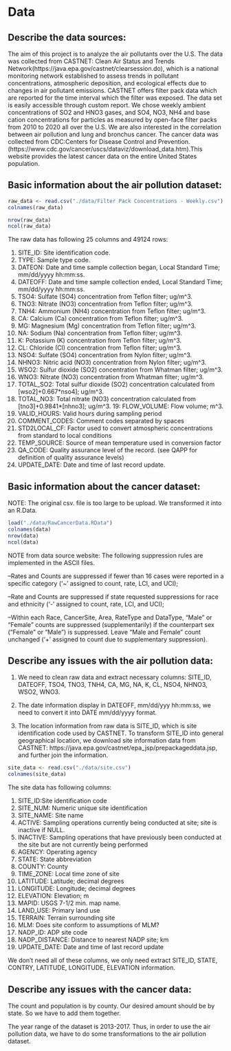 # Data

## Describe the data sources: 

The aim of this project is to analyze the air pollutants over the U.S. The data was collected from CASTNET: Clean Air Status and Trends Network(https://java.epa.gov/castnet/clearsession.do), which is a national monitoring network established to assess trends in pollutant concentrations, atmospheric deposition, and ecological effects due to changes in air pollutant emissions. CASTNET offers filter pack data which are reported for the time interval which the filter was exposed. The data set is easily accessible through custom report. We chose weekly ambient concentrations of SO2 and HNO3 gases, and SO4, NO3, NH4 and base cation concentrations for particles as measured by open-face filter packs from 2010 to 2020 all over the U.S.
We are also interested in the correlation between air pollution and lung and bronchus cancer. The cancer data was collected from CDC:Centers for Disease Control and Prevention.(https://www.cdc.gov/cancer/uscs/dataviz/download_data.htm).This website provides the latest cancer data on the entire United States population.

## Basic information about the air pollution dataset:

```r
raw_data <- read.csv("./data/Filter Pack Concentrations - Weekly.csv")
colnames(raw_data)
```

```r
nrow(raw_data)
ncol(raw_data)
```

The raw data has following 25 columns and 49124 rows:

1. SITE_ID: Site identification code.
2. TYPE: Sample type code.
3. DATEON: Date and time sample collection began, Local Standard Time; mm/dd/yyyy hh:mm:ss.
4. DATEOFF: Date and time sample collection ended, Local Standard Time; mm/dd/yyyy hh:mm:ss.
5. TSO4: Sulfate (SO4) concentration from Teflon filter; ug/m^3.
6. TNO3: Nitrate (NO3) concentration from Teflon filter; ug/m^3.
7. TNH4: Ammonium (NH4) concentration from Teflon filter; ug/m^3.
8. CA: Calcium (Ca) concentration from Teflon filter; ug/m^3.
9. MG: Magnesium (Mg) concentration from Teflon filter; ug/m^3.
10. NA: Sodium (Na) concentration from Teflon filter; ug/m^3.
11. K: Potassium (K) concentration from Teflon filter; ug/m^3.
12. CL: Chloride (Cl) concentration from Teflon filter; ug/m^3.
13. NSO4: Sulfate (SO4) concentration from Nylon filter; ug/m^3.
14. NHNO3: Nitric acid (NO3) concentration from Nylon filter; ug/m^3.
15. WSO2: Sulfur dioxide (SO2) concentration from Whatman filter; ug/m^3.
16. WNO3: Nitrate (NO3) concentration from Whatman filter; ug/m^3.
17. TOTAL_SO2:	Total sulfur dioxide (SO2) concentration calculated from [wso2]+0.667*nso4]; ug/m^3.
18. TOTAL_NO3:	Total nitrate (NO3) concentration calculated from [tno3]+0.9841*[nhno3]; ug/m^3.
19: FLOW_VOLUME:	Flow volume; m^3.
20. VALID_HOURS:	Valid hours during sampling period
21. COMMENT_CODES:	Comment codes separated by spaces
22. STD2LOCAL_CF:	Factor used to convert atmospheric concentrations from standard to local conditions
23. TEMP_SOURCE:	Source of mean temperature used in conversion factor
24. QA_CODE:	Quality assurance level of the record. (see QAPP for definition of quality assurance levels)
25. UPDATE_DATE: Date and time of last record update.

## Basic information about the cancer dataset:
NOTE: The original csv. file is too large to be upload. We transformed it into an R.Data.
```r
load("./data/RawCancerData.RData")
colnames(data)
nrow(data)
ncol(data)
```
NOTE from data source website: 
The following suppression rules are implemented in the ASCII files. 

--Rates and Counts are suppressed if fewer than 16 cases were reported in a specific category ('~' assigned to count, rate, LCI, and UCI); 

--Rate and Counts are suppressed if state requested suppressions for race and ethnicity ('-' assigned to count, rate, LCI, and UCI);

--Within each Race, CancerSite, Area, RateType and DataType, "Male" or "Female" counts are suppressed (supplementarily) if the counterpart sex ("Female" or "Male") is suppressed. Leave "Male and Female" count unchanged ('+' assigned to count due to supplementary suppression). 

## Describe any issues with the air pollution data: 

1.  We need to clean raw data and extract necessary columns: SITE_ID, DATEOFF, TSO4, TNO3, TNH4, CA, MG, NA, K, CL, NSO4, NHNO3, WSO2, WNO3.


2.  The date information display in DATEOFF, mm/dd/yyy hh:mm:ss, we need to convert it into DATE mm/dd/yyyy format.

3.  The location information from raw data is SITE_ID, which is site identification code used by CASTNET. To transform SITE_ID into general geographical location, we download site information data from CASTNET: https://java.epa.gov/castnet/epa_jsp/prepackageddata.jsp, and further join the information.


```r
site_data <- read.csv("./data/site.csv")
colnames(site_data)
```

The site data has following columns:

1. SITE_ID:Site identification code
2.	SITE_NUM:	Numeric unique site identification
3.	SITE_NAME:	Site name
4.	ACTIVE:	Sampling operations currently being conducted at site; site is inactive if NULL.
5.	INACTIVE:	Sampling operations that have previously been conducted at the site but are not currently being performed
6.	AGENCY:	Operating agency
7.	STATE:	State abbreviation
8.	COUNTY:	County
9.	TIME_ZONE:	Local time zone of site
10.	LATITUDE:	Latitude; decimal degrees
11.	LONGITUDE: Longitude; decimal degrees
12.	ELEVATION: Elevation; m
13.	MAPID:	USGS 7-1/2 min. map name.
14.	LAND_USE:	Primary land use
15.	TERRAIN:	Terrain surrounding site
16.	MLM:	Does site conform to assumptions of MLM?
17.	NADP_ID: ADP site code
18.	NADP_DISTANCE: Distance to nearest NADP site; km
19.	UPDATE_DATE: Date and time of last record update


We don't need all of these columns, we only need extract SITE_ID, STATE, CONTRY, LATITUDE, LONGITUDE, ELEVATION information.

## Describe any issues with the cancer data:
The count and population is by county. Our desired amount should be by state. So we have to add them together. 

The year range of the dataset is 2013-2017. Thus, in order to use the air pollution data, we have to do some transformations to the air pollution dataset.


